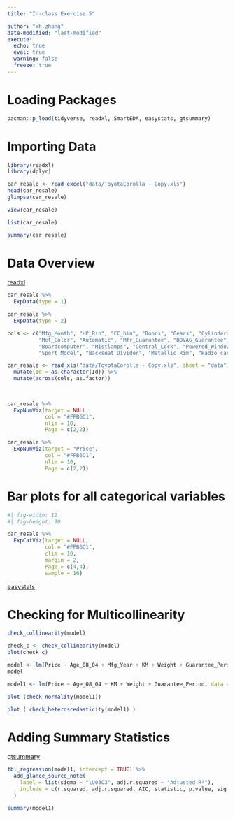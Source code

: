 ```yaml
---
title: "In-class Exercise 5"

author: "xh.zhang"
date-modified: "last-modified"
execute:
  echo: true
  eval: true
  warning: false
  freeze: true
---
```

# Loading Packages

```r
pacman::p_load(tidyverse, readxl, SmartEDA, easystats, gtsummary)
```
# Importing Data

```r

library(readxl)
library(dplyr)

```

```r

car_resale <- read_excel("data/ToyotaCorolla - Copy.xls")
head(car_resale)
glimpse(car_resale)

```

```r
view(car_resale)
```

```r
list(car_resale)
```
```r
summary(car_resale)
```

# Data Overview

[readxl](https://readxl.tidyverse.org/)

```r
car_resale %>%
  ExpData(type = 1)
```

```r
car_resale %>%
  ExpData(type = 2)
```


```r
cols <- c("Mfg_Month", "HP_Bin", "CC_bin", "Doors", "Gears", "Cylinders", "Fuel_Type", "Color", "ABS", "Airbag_1",
          "Met_Color", "Automatic", "Mfr_Guarantee", "BOVAG_Guarantee", "CD_Player", "Airbag_2", "Airco", "Automatic_airco", 
          "Boardcomputer", "Mistlamps", "Central_Lock", "Powered_Windows", "Power_Steering", "Radio",
          "Sport_Model", "Backseat_Divider", "Metallic_Rim", "Radio_cassette", "Tow_Bar")

car_resale <- read_xls("data/ToyotaCorolla - Copy.xls", sheet = "data") %>%
  mutate(Id = as.character(Id)) %>%
  mutate(across(cols, as.factor))

  
```


```r
car_resale %>%
  ExpNumViz(target = NULL,
            col = "#FFB6C1",
            nlim = 10,
            Page = c(2,2))
```


```r

car_resale %>%
  ExpNumViz(target = "Price",
            col = "#FFB6C1",
            nlim = 10,
            Page = c(2,2))

```

# Bar plots for all categorical variables

```r
#| fig-width: 12
#| fig-height: 10

car_resale %>%
  ExpCatViz(target = NULL,
            col = "#FFB6C1",
            clim = 10,
            margin = 2,
            Page = c(4,4),
            sample = 16)
```
[easystats](https://easystats.github.io/easystats/)

# Checking for Multicollinearity


```r
check_collinearity(model)

```

```r
check_c <- check_collinearity(model)
plot(check_c)
```


```r
model <- lm(Price ~ Age_08_04 + Mfg_Year + KM + Weight + Guarantee_Period, data = car_resale)
model
```

```r
model1 <- lm(Price ~ Age_08_04 + KM + Weight + Guarantee_Period, data = car_resale)

plot (check_normality(model1))

```

```r
plot ( check_heteroscedasticity(model1) )
```

# Adding Summary Statistics
[gtsummary](https://www.danieldsjoberg.com/gtsummary/)

```r

tbl_regression(model1, intercept = TRUE) %>%
  add_glance_source_note(
    label = list(sigma ~ "\U03C3", adj.r.squared ~ "Adjusted R²"),
    include = c(r.squared, adj.r.squared, AIC, statistic, p.value, sigma)
  )

```


```r
summary(model1)
```


